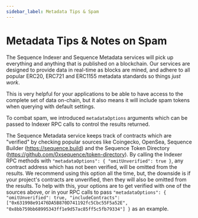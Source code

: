 ```yaml
---
sidebar_label: Metadata Tips & Spam
---
```


# Metadata Tips & Notes on Spam

The Sequence Indexer and Sequence Metadata services will pick up everything and anything
that is published on a blockchain. Our services are designed to provide data in real-time
as blocks are mined, and adhere to all popular ERC20, ERC721 and ERC1155 metadata
standards so things *just work*.

This is very helpful for your applications to be able to have access to the complete set of data
on-chain, but it also means it will include spam tokens when querying with default settings.

To combat spam, we introduced `metadataOptions` arguments which can be passed to Indexer RPC
calls to control the results returned.

The Sequence Metadata service keeps track of contracts which are "verified" by checking popular
sources like Coingecko, OpenSea, Sequence Builder (https://sequence.build) and the Sequence Token
Directory (https://github.com/0xsequence/token-directory). By calling the Indexer RPC methods with
`"metadataOptions": { "omitUnverified": true }`, any contract address which has not been verified, will
be omitted from the results. We recommend using this option all the time, but, the downside is
if your project's contracts are unverified, then they will also be omitted from the results. To help
with this, your options are to get verified with one of the sources above, or in your RPC calls to pass
`"metadataOptions": { "omitUnverified": true, "includeContracts": ["0x631998e91476DA5B870D741192fc5Cbc55F5a52E", "0x8bb759bb68995343ff1e9d57ac85ff5c5fb79334"] }`
as an example.

